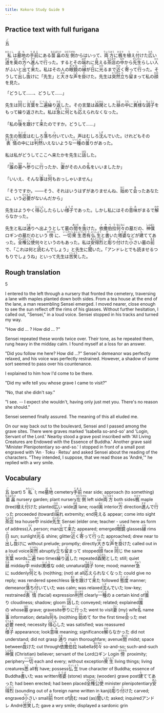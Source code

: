 ```yaml
---
title: Kokoro Study Guide 9
---
```


## Practice text with full furigana

<p>
<ruby><rb>五</rb><rt>ご</rt></ruby>
</p>

<p>
<ruby><rb>私</rb><rt>わたくし</rt></ruby>は<ruby><rb>墓地</rb><rt>ぼち</rt></ruby>の<ruby><rb>手前</rb><rt>てまえ</rt></ruby>にある<ruby><rb>苗畠</rb><rt>なえばたけ</rt></ruby>の<ruby><rb>左側</rb><rt>ひだりがわ</rt></ruby>からはいって、<ruby><rb>両方</rb><rt>りょうほう</rt></ruby>に<ruby><rb>楓</rb><rt>かえで</rt></ruby>を<ruby><rb>植</rb><rt>う</rt></ruby>え<ruby><rb>付</rb><rt>つ</rt></ruby>けた<ruby><rb>広</rb><rt>ひろ</rt></ruby>い<ruby><rb>道</rb><rt>みち</rt></ruby>を<ruby><rb>奥</rb><rt>おく</rt></ruby>の<ruby><rb>方</rb><rt>ほう</rt></ruby>へ<ruby><rb>進</rb><rt>すす</rt></ruby>んで<ruby><rb>行</rb><rt>い</rt></ruby>った。するとその<ruby><rb>端</rb><rt>はず</rt></ruby>れに<ruby><rb>見</rb><rt>み</rt></ruby>える<ruby><rb>茶店</rb><rt>ちゃみせ</rt></ruby>の<ruby><rb>中</rb><rt>なか</rt></ruby>から<ruby><rb>先生</rb><rt>せんせい</rt></ruby>らしい<ruby><rb>人</rb><rt>ひと</rt></ruby>がふいと<ruby><rb>出</rb><rt>で</rt></ruby>て<ruby><rb>来</rb><rt>き</rt></ruby>た。私はその人の<ruby><rb>眼鏡</rb><rt>めがね</rt></ruby>の<ruby><rb>縁</rb><rt>ふち</rt></ruby>が<ruby><rb>日</rb><rt>ひ</rt></ruby>に<ruby><rb>光</rb><rt>ひか</rt></ruby>るまで<ruby><rb>近</rb><rt>ちか</rt></ruby>く<ruby><rb>寄</rb><rt>よ</rt></ruby>って<ruby><rb>行</rb><rt>い</rt></ruby>った。そうして<ruby><rb>出</rb><rt>だ</rt></ruby>し<ruby><rb>抜</rb><rt>ぬ</rt></ruby>けに「先生」と<ruby><rb>大</rb><rt>おお</rt></ruby>きな<ruby><rb>声</rb><rt>こえ</rt></ruby>を<ruby><rb>掛</rb><rt>か</rt></ruby>けた。先生は<ruby><rb>突然</rb><rt>とつぜん</rt></ruby><ruby><rb>立</rb><rt>た</rt></ruby>ち<ruby><rb>留</rb><rt>ど</rt></ruby>まって私の<ruby><rb>顔</rb><rt>かお</rt></ruby>を見た。
</p>

「どうして……、どうして……」

<p>
先生は<ruby><rb>同</rb><rt>おな</rt></ruby>じ<ruby><rb>言葉</rb><rt>ことば</rt></ruby>を<ruby><rb>二遍</rb><rt>にへん</rt></ruby><ruby><rb>繰</rb><rt>く</rt></ruby>り<ruby><rb>返</rb><rt>かえ</rt></ruby>した。その言葉は<ruby><rb>森閑</rb><rt>しんかん</rt></ruby>とした<ruby><rb>昼</rb><rt>ひる</rt></ruby>の<ruby><rb>中</rb><rt>うち</rt></ruby>に<ruby><rb>異様</rb><rt>いよう</rt></ruby>な<ruby><rb>調子</rb><rt>ちょうし</rt></ruby>をもって繰り返された。私は<ruby><rb>急</rb><rt>きゅう</rt></ruby>に<ruby><rb>何</rb><rt>なん</rt></ruby>とも<ruby><rb>応</rb><rt>こた</rt></ruby>えられなくなった。
</p>

<p>
「私の<ruby><rb>後</rb><rt>あと</rt></ruby>を<ruby><rb>跟</rb><rt>つ</rt></ruby>けて<ruby><rb>来</rb><rt>き</rt></ruby>たのですか。どうして……」
</p>

<p>
先生の<ruby><rb>態度</rb><rt>たいど</rt></ruby>はむしろ<ruby><rb>落</rb><rt>お</rt></ruby>ち<ruby><rb>付</rb><rt>つ</rt></ruby>いていた。声はむしろ<ruby><rb>沈</rb><rt>しず</rt></ruby>んでいた。けれどもその<ruby><rb>表情</rb><rt>ひょうじょう</rt></ruby>の中には<ruby><rb>判然</rb><rt>はっきり</rt></ruby>いえないような<ruby><rb>一種</rb><rt>いっしゅ</rt></ruby>の<ruby><rb>曇</rb><rt>くも</rt></ruby>りがあった。
</p>

<p>
私は私がどうしてここへ来たかを先生に<ruby><rb>話</rb><rt>はな</rt></ruby>した。
</p>

<p>
「<ruby><rb>誰</rb><rt>だれ</rt></ruby>の<ruby><rb>墓</rb><rt>はか</rt></ruby>へ<ruby><rb>参</rb><rt>まい</rt></ruby>りに<ruby><rb>行</rb><rt>い</rt></ruby>ったか、<ruby><rb>妻</rb><rt>さい</rt></ruby>がその人の<ruby><rb>名</rb><rt>な</rt></ruby>をいいましたか」
</p>

<p>
「いいえ、そんな<ruby><rb>事</rb><rt>こと</rt></ruby>は<ruby><rb>何</rb><rt>なに</rt></ruby>もおっしゃいません」
</p>

<p>
「そうですか。――そう、それはいうはずがありませんね、<ruby><rb>始</rb><rt>はじ</rt></ruby>めて<ruby><rb>会</rb><rt>あ</rt></ruby>ったあなたに。いう<ruby><rb>必要</rb><rt>ひつよう</rt></ruby>がないんだから」
</p>

<p>
先生はようやく<ruby><rb>得心</rb><rt>とくしん</rt></ruby>したらしい<ruby><rb>様子</rb><rt>ようす</rt></ruby>であった。しかし私にはその<ruby><rb>意味</rb><rt>いみ</rt></ruby>がまるで<ruby><rb>解</rb><rt>わか</rt></ruby>らなかった。
</p>

<p>
先生と私は<ruby><rb>通</rb><rt>とお</rt></ruby>りへ出ようとして墓の<ruby><rb>間</rb><rt>あいだ</rt></ruby>を<ruby><rb>抜</rb><rt>ぬ</rt></ruby>けた。<ruby><rb>依撒伯拉</rb><rt>イサベラ</rt></ruby><ruby><rb>何々</rb><rt>なになに</rt></ruby>の墓だの、<ruby><rb>神僕</rb><rt>しんぼく</rt></ruby>ロギンの墓だのという<ruby><rb>傍</rb><rt>かたわら</rt></ruby>に、<ruby><rb>一切</rb><rt>いっさい</rt></ruby><ruby><rb>衆生</rb><rt>しゅじょう</rt></ruby><ruby><rb>悉</rb><rt>しつ</rt></ruby><ruby><rb>有</rb><rt>う</rt></ruby><ruby><rb>仏生</rb><rt>ぶっしょう</rt></ruby>と<ruby><rb>書</rb><rt>か</rt></ruby>いた<ruby><rb>塔婆</rb><rt>とうば</rt></ruby>などが<ruby><rb>建</rb><rt>た</rt></ruby>ててあった。<ruby><rb>全権</rb><rt>ぜんけん</rt></ruby><ruby><rb>公使</rb><rt>こうし</rt></ruby>何々というのもあった。私は<ruby><rb>安</rb><rt>あん</rt></ruby><ruby><rb>得</rb><rt>とく</rt></ruby><ruby><rb>烈</rb><rt>れつ</rt></ruby>と<ruby><rb>彫</rb><rt>ほ</rt></ruby>り<ruby><rb>付</rb><rt>つ</rt></ruby>けた<ruby><rb>小</rb><rt>ちい</rt></ruby>さい墓の<ruby><rb>前</rb><rt>まえ</rt></ruby>で、「これは何と<ruby><rb>読</rb><rt>よ</rt></ruby>むんでしょう」と先生に<ruby><rb>聞</rb><rt>き</rt></ruby>いた。「アンドレとでも読ませるつもりでしょうね」といって先生は<ruby><rb>苦笑</rb><rt>くしょう</rt></ruby>した。
</p>


## Rough translation

5

I entered to the left through a nursery that fronted the cemetery, traversing a lane with maples planted down both sides. From a tea house at the end of the lane, a man resembling Sensei emerged. I moved nearer, close enough to see the sun reflect off the rims of his glasses. Without further hesitation, I called out, "Sensei," in a loud voice. Sensei stopped in his tracks and turned my way.

"How did ... ? How did ... ?"

Sensei repeated these words twice over. Their tone, as he repeated them, rung heavy in the midday calm. I found myself at a loss for an answer.

"Did you follow me here? How did ...?" Sensei's demeanor was perfectly relaxed, and his voice was perfectly restrained. However, a shadow of some sort seemed to pass over his countenance.

I explained to him how I'd come to be there.

"Did my wife tell you whose grave I came to visit?"

"No, that she didn't say."

"I see. -- I expect she wouldn't, having only just met you. There's no reason she should."

Sensei seemed finally assured. The meaning of this all eluded me.

On our way back out to the boulevard, Sensei and I passed among the grave sites. There were graves marked 'Isabella so-and-so' and 'Login, Servant of the Lord.' Nearby stood a grave post inscribed with 'All Living Creatures are Endowed with the Essence of Buddha.' Another grave said 'Minister Plenipotentiary so-and-so.' I stopped in front of a small post engraved with 'An · Toku · Retsu' and asked Sensei about the reading of the characters. "They intended, I suppose, that we read those as 'André,'" he replied with a wry smile.  


## Vocabulary

<p>
<span class="vocabstudy"><ruby><rb>五</rb><rt>ご</rt></ruby>&nbsp;(part) 5</span>
<span class="vocabstudy"><ruby><rb>私</rb><rt>わたくし</rt></ruby>&nbsp;I; me</span><span class="vocabstudy"><ruby><rb>墓地</rb><rt>ぼち</rt></ruby>&nbsp;cemetery</span><span class="vocabstudy"><ruby><rb>手前</rb><rt>てまえ</rt></ruby>&nbsp;near side; approach (to something)</span><span class="vocabstudy"><ruby><rb>苗畠</rb><rt>なえばたけ</rt></ruby>&nbsp;nursery garden; plant nursery</span><span class="vocabstudy"><ruby><rb>左側</rb><rt>ひだりがわ</rt></ruby>&nbsp;left side</span><span class="vocabstudy"><ruby><rb>両方</rb><rt>りょうほう</rt></ruby>&nbsp;both sides</span><span class="vocabstudy"><ruby><rb>楓</rb><rt>かえで</rt></ruby>&nbsp;maple (tree)</span><span class="vocabstudy"><ruby><rb>植</rb><rt>う</rt></ruby>え<ruby><rb>付</rb><rt>つ</rt></ruby>けた&nbsp;planted</span><span class="vocabstudy"><ruby><rb>広</rb><rt>ひろ</rt></ruby>い&nbsp;wide</span><span class="vocabstudy"><ruby><rb>道</rb><rt>みち</rt></ruby>&nbsp;lane; road</span><span class="vocabstudy"><ruby><rb>奥</rb><rt>おく</rt></ruby>&nbsp;interior</span><span class="vocabstudy"><ruby><rb>方</rb><rt>ほう</rt></ruby>&nbsp;direction</span><span class="vocabstudy"><ruby><rb>進</rb><rt>すす</rt></ruby>んで<ruby><rb>行</rb><rt>い</rt></ruby>った&nbsp;proceeded (toward)</span><span class="vocabstudy"><ruby><rb>端</rb><rt>はず</rt></ruby>れ&nbsp;extremity; end</span><span class="vocabstudy"><ruby><rb>見</rb><rt>み</rt></ruby>える&nbsp;appear; come into sight</span><span class="vocabstudy"><ruby><rb>茶店</rb><rt>ちゃみせ</rt></ruby>&nbsp;tea house</span><span class="vocabstudy"><ruby><rb>中</rb><rt>なか</rt></ruby>&nbsp;inside</span><span class="vocabstudy"><ruby><rb>先生</rb><rt>せんせい</rt></ruby>&nbsp;Sensei (elder one; teacher - used here as form of address)</span><span class="vocabstudy"><ruby><rb>人</rb><rt>ひと</rt></ruby>&nbsp;person; man</span><span class="vocabstudy"><ruby><rb>出</rb><rt>で</rt></ruby>て<ruby><rb>来</rb><rt>き</rt></ruby>た&nbsp;appeared; emerged</span><span class="vocabstudy"><ruby><rb>眼鏡</rb><rt>めがね</rt></ruby>&nbsp;glasses</span><span class="vocabstudy"><ruby><rb>縁</rb><rt>ふち</rt></ruby>&nbsp;rims</span><span class="vocabstudy"><ruby><rb>日</rb><rt>ひ</rt></ruby>&nbsp;sun; sunlight</span><span class="vocabstudy"><ruby><rb>光</rb><rt>ひか</rt></ruby>る&nbsp;shine; glitter</span><span class="vocabstudy"><ruby><rb>近</rb><rt>ちか</rt></ruby>く<ruby><rb>寄</rb><rt>よ</rt></ruby>って<ruby><rb>行</rb><rt>い</rt></ruby>った&nbsp;approached; drew near to</span><span class="vocabstudy"><ruby><rb>出</rb><rt>だ</rt></ruby>し<ruby><rb>抜</rb><rt>ぬ</rt></ruby>けに&nbsp;without prelude; promptly; directly</span><span class="vocabstudy"><ruby><rb>大</rb><rt>おお</rt></ruby>きな<ruby><rb>声</rb><rt>こえ</rt></ruby>を<ruby><rb>掛</rb><rt>か</rt></ruby>けた&nbsp;called out in a loud voice</span><span class="vocabstudy"><ruby><rb>突然</rb><rt>とつぜん</rt></ruby>&nbsp;abruptly</span><span class="vocabstudy"><ruby><rb>立</rb><rt>た</rt></ruby>ち<ruby><rb>留</rb><rt>ど</rt></ruby>まって&nbsp;stopped</span><span class="vocabstudy"><ruby><rb>顔</rb><rt>かお</rt></ruby>&nbsp;face</span>
<span class="vocabstudy"><ruby><rb>同</rb><rt>おな</rt></ruby>じ&nbsp;the same</span><span class="vocabstudy"><ruby><rb>言葉</rb><rt>ことば</rt></ruby>&nbsp;words</span><span class="vocabstudy"><ruby><rb>二遍</rb><rt>にへん</rt></ruby>&nbsp;two times</span><span class="vocabstudy"><ruby><rb>繰</rb><rt>く</rt></ruby>り<ruby><rb>返</rb><rt>かえ</rt></ruby>した&nbsp;repeated</span><span class="vocabstudy"><ruby><rb>森閑</rb><rt>しんかん</rt></ruby>とした&nbsp;still; quiet</span><span class="vocabstudy"><ruby><rb>昼</rb><rt>ひる</rt></ruby>&nbsp;midday</span><span class="vocabstudy"><ruby><rb>中</rb><rt>うち</rt></ruby>&nbsp;midst</span><span class="vocabstudy"><ruby><rb>異様</rb><rt>いよう</rt></ruby>な&nbsp;odd; unnatural</span><span class="vocabstudy"><ruby><rb>調子</rb><rt>ちょうし</rt></ruby>&nbsp;tone; mood; manner</span><span class="vocabstudy"><ruby><rb>急</rb><rt>きゅう</rt></ruby>に&nbsp;suddenly</span><span class="vocabstudy"><ruby><rb>何</rb><rt>なん</rt></ruby>とも&nbsp;(no)thing; (not) at all</span><span class="vocabstudy"><ruby><rb>応</rb><rt>こた</rt></ruby>えられなくなった&nbsp;could give no reply; was rendered speechless</span>
<span class="vocabstudy"><ruby><rb>後</rb><rt>あと</rt></ruby>を<ruby><rb>跟</rb><rt>つ</rt></ruby>けて<ruby><rb>来</rb><rt>き</rt></ruby>た&nbsp;followed</span>
<span class="vocabstudy"><ruby><rb>態度</rb><rt>たいど</rt></ruby>&nbsp;manner; demeanor</span><span class="vocabstudy"><ruby><rb>落</rb><rt>お</rt></ruby>ち<ruby><rb>付</rb><rt>つ</rt></ruby>いていた&nbsp;was calm; was relaxed</span><span class="vocabstudy"><ruby><rb>沈</rb><rt>しず</rt></ruby>んでいた&nbsp;low-key; restrained</span><span class="vocabstudy"><ruby><rb>表情</rb><rt>ひょうじょう</rt></ruby>&nbsp;(facial) expression</span><span class="vocabstudy"><ruby><rb>判然</rb><rt>はっきり</rt></ruby>&nbsp;clearly</span><span class="vocabstudy"><ruby><rb>一種</rb><rt>いっしゅ</rt></ruby>の&nbsp;a certain kind of</span><span class="vocabstudy"><ruby><rb>曇</rb><rt>くも</rt></ruby>り&nbsp;cloudiness; shadow; gloom</span>
<span class="vocabstudy"><ruby><rb>話</rb><rt>はな</rt></ruby>した&nbsp;conveyed; related; explained</span>
<span class="vocabstudy"><ruby><rb>誰</rb><rt>だれ</rt></ruby>の&nbsp;whose</span><span class="vocabstudy"><ruby><rb>墓</rb><rt>はか</rt></ruby>&nbsp;grave; gravesite</span><span class="vocabstudy"><ruby><rb>参</rb><rt>まい</rt></ruby>りに<ruby><rb>行</rb><rt>い</rt></ruby>った&nbsp;went to visit</span><span class="vocabstudy"><ruby><rb>妻</rb><rt>さい</rt></ruby>&nbsp;(my) wife</span><span class="vocabstudy"><ruby><rb>名</rb><rt>な</rt></ruby>&nbsp;name</span>
<span class="vocabstudy"><ruby><rb>事</rb><rt>こと</rt></ruby>&nbsp;information; details</span><span class="vocabstudy"><ruby><rb>何</rb><rt>なに</rt></ruby>も&nbsp;(no)thing</span>
<span class="vocabstudy"><ruby><rb>始</rb><rt>はじ</rt></ruby>めて&nbsp;for the first time</span><span class="vocabstudy"><ruby><rb>会</rb><rt>あ</rt></ruby>った&nbsp;met</span><span class="vocabstudy"><ruby><rb>必要</rb><rt>ひつよう</rt></ruby>&nbsp;need; necessity</span>
<span class="vocabstudy"><ruby><rb>得心</rb><rt>とくしん</rt></ruby>した&nbsp;was satisfied; was reassured</span><span class="vocabstudy"><ruby><rb>様子</rb><rt>ようす</rt></ruby>&nbsp;appearance; look</span><span class="vocabstudy"><ruby><rb>意味</rb><rt>いみ</rt></ruby>&nbsp;meaning; significance</span><span class="vocabstudy"><ruby><rb>解</rb><rt>わか</rt></ruby>らなかった&nbsp;did not understand; did not grasp</span>
<span class="vocabstudy"><ruby><rb>通</rb><rt>とお</rt></ruby>り&nbsp;main thoroughfare; avenue</span><span class="vocabstudy"><ruby><rb>間</rb><rt>あいだ</rt></ruby>&nbsp;midst; space between</span><span class="vocabstudy"><ruby><rb>抜</rb><rt>ぬ</rt></ruby>けた&nbsp;cut through</span><span class="vocabstudy"><ruby><rb>依撒伯拉</rb><rt>イサベラ</rt></ruby>&nbsp;Isabella</span><span class="vocabstudy"><ruby><rb>何々</rb><rt>なになに</rt></ruby>&nbsp;so-and-so; such-and-such</span><span class="vocabstudy"><ruby><rb>神僕</rb><rt>しんぼく</rt></ruby>&nbsp;(Christian) believer; servant of the Lord</span><span class="vocabstudy">ロギン&nbsp;Login</span><span class="vocabstudy"><ruby><rb>傍</rb><rt>かたわら</rt></ruby>&nbsp;proximity; periphery</span><span class="vocabstudy"><ruby><rb>一切</rb><rt>いっさい</rt></ruby>&nbsp;each and every; without exception</span><span class="vocabstudy"><ruby><rb>衆生</rb><rt>しゅじょう</rt></ruby>&nbsp;living things; living creatures</span><span class="vocabstudy"><ruby><rb>悉</rb><rt>しつ</rt></ruby>&nbsp;all</span><span class="vocabstudy"><ruby><rb>有</rb><rt>う</rt></ruby>&nbsp;have; possess</span><span class="vocabstudy"><ruby><rb>仏生</rb><rt>ぶっしょう</rt></ruby>&nbsp;true character of Buddha; essence of Buddha</span><span class="vocabstudy"><ruby><rb>書</rb><rt>か</rt></ruby>いた&nbsp;was written</span><span class="vocabstudy"><ruby><rb>塔婆</rb><rt>とうば</rt></ruby>&nbsp;(stone) stupa; (wooden) grave post</span><span class="vocabstudy"><ruby><rb>建</rb><rt>た</rt></ruby>ててあった&nbsp;had been erected; had been placed</span><span class="vocabstudy"><ruby><rb>全権</rb><rt>ぜんけん</rt></ruby><ruby><rb>公使</rb><rt>こうし</rt></ruby>&nbsp;minister plenipotentiary</span><span class="vocabstudy"><ruby><rb>安</rb><rt>あん</rt></ruby><ruby><rb>得</rb><rt>とく</rt></ruby><ruby><rb>烈</rb><rt>れつ</rt></ruby>&nbsp;(sounding out of a foreign name written in kanji)</span><span class="vocabstudy"><ruby><rb>彫</rb><rt>ほ</rt></ruby>り<ruby><rb>付</rb><rt>つ</rt></ruby>けた&nbsp;carved; engraved</span><span class="vocabstudy"><ruby><rb>小</rb><rt>ちい</rt></ruby>さい&nbsp;small</span><span class="vocabstudy"><ruby><rb>前</rb><rt>まえ</rt></ruby>&nbsp;front of</span><span class="vocabstudy"><ruby><rb>読</rb><rt>よ</rt></ruby>む&nbsp;read (as)</span><span class="vocabstudy"><ruby><rb>聞</rb><rt>き</rt></ruby>いた&nbsp;asked; inquired</span><span class="vocabstudy">アンドレ&nbsp;André</span><span class="vocabstudy"><ruby><rb>苦笑</rb><rt>くしょう</rt></ruby>した&nbsp;gave a wry smile; displayed a sardonic grin</span>
</p>
